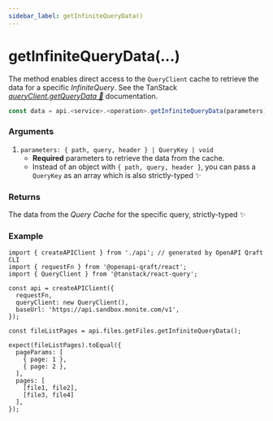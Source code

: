 ```yaml
---
sidebar_label: getInfiniteQueryData()
---
```


# getInfiniteQueryData(...)

The method enables direct access to the `QueryClient` cache to retrieve the data for a specific _InfiniteQuery_.
See the TanStack [_queryClient.getQueryData 🌴_](https://tanstack.com/query/latest/docs/reference/QueryClient#queryclientgetquerydata) documentation.

```ts
const data = api.<service>.<operation>.getInfiniteQueryData(parameters);
```

### Arguments

1. `parameters: { path, query, header } | QueryKey | void`
   - **Required** parameters to retrieve the data from the cache.
   - Instead of an object with `{ path, query, header }`, you can pass a `QueryKey` as an array
     which is also strictly-typed ✨

### Returns

The data from the _Query Cache_ for the specific query, strictly-typed ✨

### Example

```tsx
import { createAPIClient } from './api'; // generated by OpenAPI Qraft CLI
import { requestFn } from '@openapi-qraft/react';
import { QueryClient } from '@tanstack/react-query';

const api = createAPIClient({
  requestFn,
  queryClient: new QueryClient(),
  baseUrl: 'https://api.sandbox.monite.com/v1',
});

const fileListPages = api.files.getFiles.getInfiniteQueryData();

expect(fileListPages).toEqual({
  pageParams: [
    { page: 1 },
    { page: 2 },
  ],
  pages: [
    [file1, file2],
    [file3, file4]
  ],
});
```
